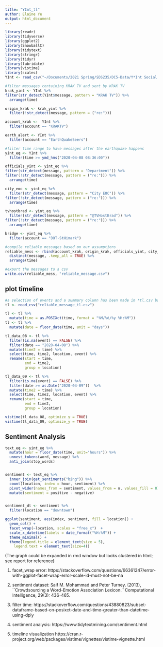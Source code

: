 ```yaml
---
title: "YInt_tl"
author: Elaine Ye 
output: html_document
---
```


```r
library(readr)
library(tidyverse)
library(ggplot2)
library(SnowballC)
library(tidytext)
library(stringr)
library(tidyr)
library(lubridate)
library(vistime)
library(scales)
YInt <- read_csv("~/Documents/2021 Spring/SDS235/DC5-Data/Y*Int Social Media Data/YInt.csv")
```

```r
#filter messages containing KRAK TV and sent by KRAK TV
krak_yint <- YInt %>%
filter(str_detect(YInt$message, pattern = "KRAK TV")) %>%
  arrange(time)

origin_krak <- krak_yint %>%
  filter(!str_detect(message, pattern = ("re:")))

account_krak <-  YInt %>%
  filter(account == "KRAKTV")

earth_alert <- YInt %>%
  filter(account == "EarthQuakeSeers")

#filter time range to have messages after the earthquake happens 
yint_eq <- YInt %>%
  filter(time >= ymd_hms("2020-04-08 08:36:00"))

officials_yint <- yint_eq %>%
filter(str_detect(message, pattern = "Department")) %>%
filter(!str_detect(message, pattern = ("re:"))) %>%
  arrange(time)

city_eoc <- yint_eq %>%
  filter(str_detect(message, pattern = "City EOC")) %>%
filter(!str_detect(message, pattern = ("re:"))) %>%
  arrange(time)

tvhostbrad <- yint_eq %>%
  filter(str_detect(message, pattern = "@TVHostBrad")) %>%
filter(!str_detect(message, pattern = ("re:"))) %>%
  arrange(time)

bridge <- yint_eq %>%
  filter(account == "DOT-StHimark")

#compile reliable messages based on our assumptions
reliable_mess <- rbind(account_krak, origin_krak, officials_yint, city_eoc, bridge, earth_alert) %>%
  distinct(message, .keep_all = TRUE) %>%
  arrange(time)

#export the messages to a csv
write.csv(reliable_mess, "reliable_message.csv")
```

## plot timeline 
```r
#a selection of events and a summary column has been made in *tl.csv based on personal discretion 
tl <- read_csv("reliable_message_tl.csv")

tl <- tl %>%
  mutate(time = as.POSIXct(time, format = "%M/%d/%y %H:%M"))
tl <- tl %>%
  mutate(date = floor_date(time, unit = "days"))

tl_data_08 <- tl %>%
  filter(is.na(event) == FALSE) %>%
  filter(date == "2020-04-08") %>%
  mutate(time2 = time) %>%
  select(time, time2, location, event) %>%
  rename(start = time,
         end = time2, 
         group = location)

tl_data_09 <- tl %>%
  filter(is.na(event) == FALSE) %>%
  filter(date >= as.Date("2020-04-09"))  %>%
  mutate(time2 = time) %>%
  select(time, time2, location, event) %>%
  rename(start = time,
         end = time2, 
         group = location)

vistime(tl_data_08, optimize_y = TRUE)
vistime(tl_data_09, optimize_y = TRUE)

```

## Sentiment Analysis
```r
text_eq <- yint_eq %>%
  mutate(hour = floor_date(time, unit="hours")) %>%
  unnest_tokens(word, message) %>%
  anti_join(stop_words) 


sentiment <- text_eq %>%
  inner_join(get_sentiments("bing")) %>%
  count(location, index = hour, sentiment) %>%
  pivot_wider(names_from = sentiment, values_from = n, values_fill = 0) %>% 
  mutate(sentiment = positive - negative)


sentiment_dt <- sentiment %>%
  filter(location == "downtown")

ggplot(sentiment, aes(index, sentiment, fill = location)) +
  geom_col() +
  facet_wrap(~location, scales = "free_x")  + 
  scale_x_datetime(labels = date_format("%H:%M")) +
  theme_minimal() +
  theme(legend.title = element_text(size = 5),
    legend.text = element_text(size=4))
```
(The graph could be expanded in rmd window but looks clustered in html; see report for reference)


1. facet_wrap error: https://stackoverflow.com/questions/66361247/error-with-ggplot-facet-wrap-error-scale-id-must-not-be-na 

2. sentiment dataset: Saif M. Mohammad and Peter Turney. (2013), ``Crowdsourcing a Word-Emotion Association Lexicon.'' Computational Intelligence, 29(3): 436-465.

3. filter time: https://stackoverflow.com/questions/43880823/subset-dataframe-based-on-posixct-date-and-time-greater-than-datetime-using-dply

4. sentiment analysis: https://www.tidytextmining.com/sentiment.html

5. timeline visualization https://cran.r-project.org/web/packages/vistime/vignettes/vistime-vignette.html




